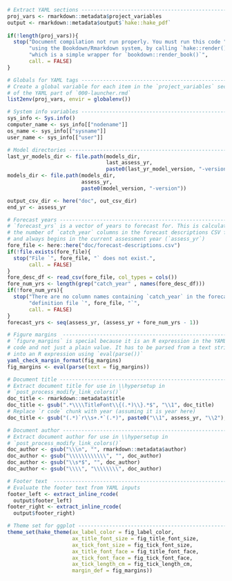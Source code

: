 ```r

# Extract YAML sections -------------------------------------------------------
proj_vars <- rmarkdown::metadata$project_variables
output <- rmarkdown::metadata$output$`hake::hake_pdf`
  
if(!length(proj_vars)){
  stop("Document compilation not run properly. You must run this code ",
       "using the Bookdown/Rmarkdown system, by calling `hake::render()` ",
       "which is a simple wrapper for `bookdown::render_book()`",
       call. = FALSE)
}

# Globals for YAML tags -------------------------------------------------------
# Create a global variable for each item in the `project_variables` section
# of the YAML part of `000-launcher.rmd`
list2env(proj_vars, envir = globalenv())

# System info variables -------------------------------------------------------
sys_info <- Sys.info()
computer_name <- sys_info[["nodename"]]
os_name <- sys_info[["sysname"]]
user_name <- sys_info[["user"]]

# Model directories -----------------------------------------------------------
last_yr_models_dir <- file.path(models_dir,
                                last_assess_yr,
                                paste0(last_yr_model_version, "-version"))
models_dir <- file.path(models_dir,
                        assess_yr,
                        paste0(model_version, "-version"))

output_csv_dir <- here("doc", out_csv_dir)
end_yr <- assess_yr

# Forecast years --------------------------------------------------------------
# `forecast_yrs` is a vector of years to forecast for. This is calculated from
# the number of `catch_year` columns in the forecast descriptions CSV file
# and always begins in the current assessment year (`assess_yr`)
fore_file <- here::here("doc/forecast-descriptions.csv")
if(!file.exists(fore_file){
  stop("File `", fore_file, "` does not exist.",
       call. = FALSE)
}
fore_desc_df <- read_csv(fore_file, col_types = cols())
fore_num_yrs <- length(grep("catch_year" , names(fore_desc_df)))
if(!fore_num_yrs){
  stop("There are no column names containing `catch_year` in the forecast ",
       "definition file `", fore_file, "`",
       call. = FALSE)
}
forecast_yrs <- seq(assess_yr, (assess_yr + fore_num_yrs - 1))

# Figure margins  -------------------------------------------------------------
# `figure_margins` is special because it is an R expression in the YAML
# code and not just a plain value. It has to be parsed from a text string
# into an R expression using `eval(parse())`
yaml_check_margin_format(fig_margins)
fig_margins <- eval(parse(text = fig_margins))

# Document title --------------------------------------------------------------
# Extract document title for use in \\hypersetup in
# `post_process_modify_link_colors()`
doc_title <- rmarkdown::metadata$title
doc_title <- gsub(".*\\\\TitleFont\\{(.*)\\}.*$", "\\1", doc_title)
# Replace `r code` chunk with year (assuming it is year here)
doc_title <- gsub("(.*)`r\\s+.*`(.*)", paste0("\\1", assess_yr, "\\2"), doc_title)

# Document author -------------------------------------------------------------
# Extract document author for use in \\hypersetup in
# `post_process_modify_link_colors()`
doc_author <- gsub("\\\n", "", rmarkdown::metadata$author)
doc_author <- gsub("\\\\\\\\\\\\", "", doc_author)
doc_author <- gsub("\\s*$", "", doc_author)
doc_author <- gsub("\\\\", "\\\\\\\\", doc_author)

# Footer text  ----------------------------------------------------------------
# Evaluate the footer text from YAML inputs
footer_left <- extract_inline_rcode(
  output$footer_left)
footer_right <- extract_inline_rcode(
  output$footer_right)

# Theme set for ggplot --------------------------------------------------------
theme_set(hake_theme(ax_label_color = fig_label_color,
                     ax_title_font_size = fig_title_font_size,
                     ax_tick_font_size = fig_tick_font_size,
                     ax_title_font_face = fig_title_font_face,
                     ax_tick_font_face = fig_tick_font_face,
                     ax_tick_length_cm = fig_tick_length_cm,
                     margin_def = fig_margins))
```
